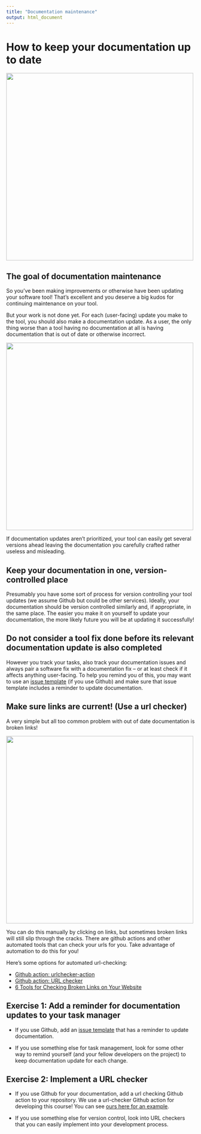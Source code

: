 ```yaml
---
title: "Documentation maintenance"
output: html_document
---
```


# How to keep your documentation up to date

<img src="https://docs.google.com/presentation/d/1cd434bkLer_CJ04GzpsZwzeEA9gjc5Ho6QimiHPbyEg/export/png?id=1cd434bkLer_CJ04GzpsZwzeEA9gjc5Ho6QimiHPbyEg&pageid=gd5f2c75a67_0_0" width=500 height=500 />

## The goal of documentation maintenance

So you've been making improvements or otherwise have been updating your software tool!
That's excellent and you deserve a big kudos for continuing maintenance on your tool. 

But your work is not done yet. For each (user-facing) update you make to the tool, you should also make a documentation update. 
As a user, the only thing worse than a tool having no documentation at all is having documentation that is out of date or otherwise incorrect.

<img src="https://docs.google.com/presentation/d/1cd434bkLer_CJ04GzpsZwzeEA9gjc5Ho6QimiHPbyEg/export/png?id=1cd434bkLer_CJ04GzpsZwzeEA9gjc5Ho6QimiHPbyEg&pageid=gd5f2c75a67_0_5" width=500 height=500 />

If documentation updates aren't prioritized, your tool can easily get several versions ahead leaving the documentation you carefully crafted rather useless and misleading. 

## Keep your documentation in one, version-controlled place

Presumably you have some sort of process for version controlling your tool updates (we assume Github but could be other services).
Ideally, your documentation should be version controlled similarly and, if appropriate, in the same place. 
The easier you make it on yourself to update your documentation, the more likely future you will be at updating it successfully!

## Do not consider a tool fix done before its relevant documentation update is also completed

However you track your tasks, also track your documentation issues and always pair a software fix with a documentation fix -- or at least check if it affects anything user-facing. 
To help you remind you of this, you may want to use an [issue template](https://docs.github.com/en/communities/using-templates-to-encourage-useful-issues-and-pull-requests/configuring-issue-templates-for-your-repository) (if you use Github) and make sure that issue template includes a reminder to update documentation. 

## Make sure links are current! (Use a url checker)

A very simple but all too common problem with out of date documentation is broken links!

<img src="https://docs.google.com/presentation/d/1cd434bkLer_CJ04GzpsZwzeEA9gjc5Ho6QimiHPbyEg/export/png?id=1cd434bkLer_CJ04GzpsZwzeEA9gjc5Ho6QimiHPbyEg&pageid=gd5f2c75a67_0_37" width=500 height=500 />

You can do this manually by clicking on links, but sometimes broken links will still slip through the cracks. 
There are github actions and other automated tools that can check your urls for you. 
Take advantage of automation to do this for you!

Here's some options for automated url-checking: 

- [Github action: urlchecker-action](https://github.com/marketplace/actions/urlchecker-action)
- [Github action: URL checker](https://github.com/marketplace/actions/url-checker)
- [6 Tools for Checking Broken Links on Your Website](http://www.thesempost.com/tools-for-checking-broken-links-website/)

## Exercise 1: Add a reminder for documentation updates to your task manager

- If you use Github, add an [issue template](https://docs.github.com/en/communities/using-templates-to-encourage-useful-issues-and-pull-requests/configuring-issue-templates-for-your-repository) that has a reminder to update documentation. 

- If you use something else for task management, look for some other way to remind yourself (and your fellow developers on the project) to keep documentation update for each change. 

## Exercise 2: Implement a URL checker 

- If you use Github for your documentation, add a url checking Github action to your repository. 
We use a url-checker Github action for developing this course! 
You can see [ours here for an example](https://github.com/jhudsl/ITCR_Documentation_and_Usability/blob/main/.github/workflows/url-checker.yml).

- If you use something else for version control, look into URL checkers that you can easily implement into your development process.  
